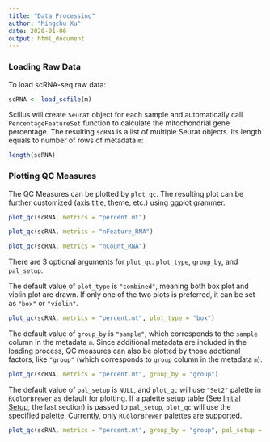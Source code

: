 ```yaml
---
title: "Data Processing"
author: "Mingchu Xu"
date: 2020-01-06
output: html_document
---
```


### Loading Raw Data

To load scRNA-seq raw data:

```r
scRNA <- load_scfile(m)
```

Scillus will create `Seurat` object for each sample and automatically call `PercentageFeatureSet` function to calculate the mitochondrial gene percentage. The resulting `scRNA` is a list of multiple Seurat objects. Its length equals to number of rows of metadata `m`:

```r
length(scRNA)
```

### Plotting QC Measures

The QC Measures can be plotted by `plot_qc`. The resulting plot can be further customized (axis.title, theme, etc.) using ggplot grammer.

```r
plot_qc(scRNA, metrics = "percent.mt")
```

```r
plot_qc(scRNA, metrics = "nFeature_RNA")
```

```r
plot_qc(scRNA, metrics = "nCount_RNA")
```

There are 3 optional arguments for `plot_qc`: `plot_type`, `group_by`, and `pal_setup`.

The default value of `plot_type` is `"combined"`, meaning both box plot and violin plot are drawn. If only one of the two plots is preferred, it can be set as `"box"` or `"violin"`.

```r
plot_qc(scRNA, metrics = "percent.mt", plot_type = "box")
```

The default value of `group_by` is `"sample"`, which corresponds to the `sample` column in the metadata `m`. Since additional metadata are included in the loading process, QC measures can also be plotted by those addtional factors, like `"group"` (which corresponds to `group` column in the metadata `m`).

```r
plot_qc(scRNA, metrics = "percent.mt", group_by = "group")
```

The default value of `pal_setup` is `NULL`, and `plot_qc` will use `"Set2"` palette in `RColorBrewer` as default for plotting. If a palette setup table (See [Initial Setup](configuration.html), the last section) is passed to `pal_setup`, `plot_qc` will use the specified palette. Currently, only `RColorBrewer` palettes are supported.

```r
plot_qc(scRNA, metrics = "percent.mt", group_by = "group", pal_setup = pal)
```

